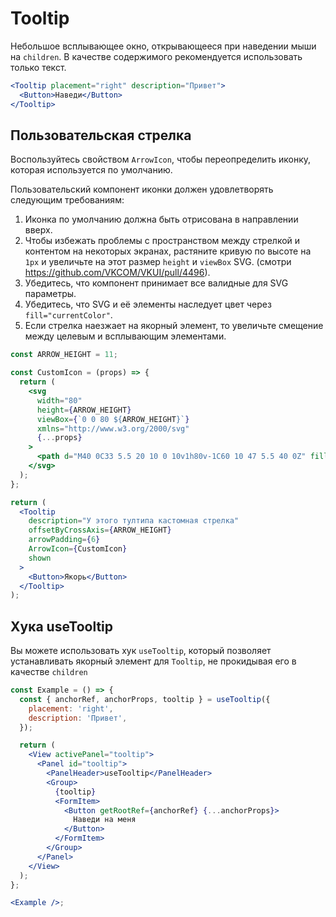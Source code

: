 <Overview>

# Tooltip

Небольшое всплывающее окно, открывающееся при наведении мыши на `children`.
В качестве содержимого рекомендуется использовать только текст.

</Overview>

```jsx
<Tooltip placement="right" description="Привет">
  <Button>Наведи</Button>
</Tooltip>
```

## Пользовательская стрелка

Воспользуйтесь свойством `ArrowIcon`, чтобы переопределить иконку, которая используется по умолчанию.

Пользовательский компонент иконки должен удовлетворять следующим требованиям:

1. Иконка по умолчанию должна быть отрисована в направлении вверх.
2. Чтобы избежать проблемы с пространством между стрелкой и контентом на некоторых экранах,
   растяните кривую по высоте на `1px` и увеличьте на этот размер `height` и `viewBox` SVG.
   (смотри https://github.com/VKCOM/VKUI/pull/4496).
3. Убедитесь, что компонент принимает все валидные для SVG параметры.
4. Убедитесь, что SVG и её элементы наследует цвет через `fill="currentColor"`.
5. Если стрелка наезжает на якорный элемент, то увеличьте смещение между целевым и всплывающим элементами.

```jsx
const ARROW_HEIGHT = 11;

const CustomIcon = (props) => {
  return (
    <svg
      width="80"
      height={ARROW_HEIGHT}
      viewBox={`0 0 80 ${ARROW_HEIGHT}`}
      xmlns="http://www.w3.org/2000/svg"
      {...props}
    >
      <path d="M40 0C33 5.5 20 10 0 10v1h80v-1C60 10 47 5.5 40 0Z" fill="currentColor" />
    </svg>
  );
};

return (
  <Tooltip
    description="У этого тултипа кастомная стрелка"
    offsetByCrossAxis={ARROW_HEIGHT}
    arrowPadding={6}
    ArrowIcon={CustomIcon}
    shown
  >
    <Button>Якорь</Button>
  </Tooltip>
);
```

## Хука useTooltip

Вы можете использовать хук `useTooltip`, который позволяет устанавливать якорный элемент для `Tooltip`,
не прокидывая его в качестве `children`

```jsx
const Example = () => {
  const { anchorRef, anchorProps, tooltip } = useTooltip({
    placement: 'right',
    description: 'Привет',
  });

  return (
    <View activePanel="tooltip">
      <Panel id="tooltip">
        <PanelHeader>useTooltip</PanelHeader>
        <Group>
          {tooltip}
          <FormItem>
            <Button getRootRef={anchorRef} {...anchorProps}>
              Наведи на меня
            </Button>
          </FormItem>
        </Group>
      </Panel>
    </View>
  );
};

<Example />;
```
